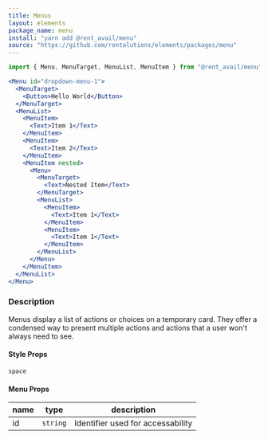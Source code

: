 ```yaml
---
title: Menus
layout: elements
package_name: menu
install: "yarn add @rent_avail/menu"
source: "https://github.com/rentalutions/elements/packages/menu"
---
```


```js
import { Menu, MenuTarget, MenuList, MenuItem } from "@rent_avail/menu"
```

```jsx live
<Menu id="dropdown-menu-1">
  <MenuTarget>
    <Button>Hello World</Button>
  </MenuTarget>
  <MenuList>
    <MenuItem>
      <Text>Item 1</Text>
    </MenuItem>
    <MenuItem>
      <Text>Item 2</Text>
    </MenuItem>
    <MenuItem nested>
      <Menu>
        <MenuTarget>
          <Text>Nested Item</Text>
        </MenuTarget>
        <MenuList>
          <MenuItem>
            <Text>Item 1</Text>
          </MenuItem>
          <MenuItem>
            <Text>Item 1</Text>
          </MenuItem>
        </MenuList>
      </Menu>
    </MenuItem>
  </MenuList>
</Menu>
```

### Description

Menus display a list of actions or choices on a temporary card. They offer a condensed way to present multiple actions and actions that a user won't always need to see.

#### Style Props

`space`

#### Menu Props

| name | type     | description                       |
| ---- | -------- | --------------------------------- |
| id   | `string` | Identifier used for accessability |
